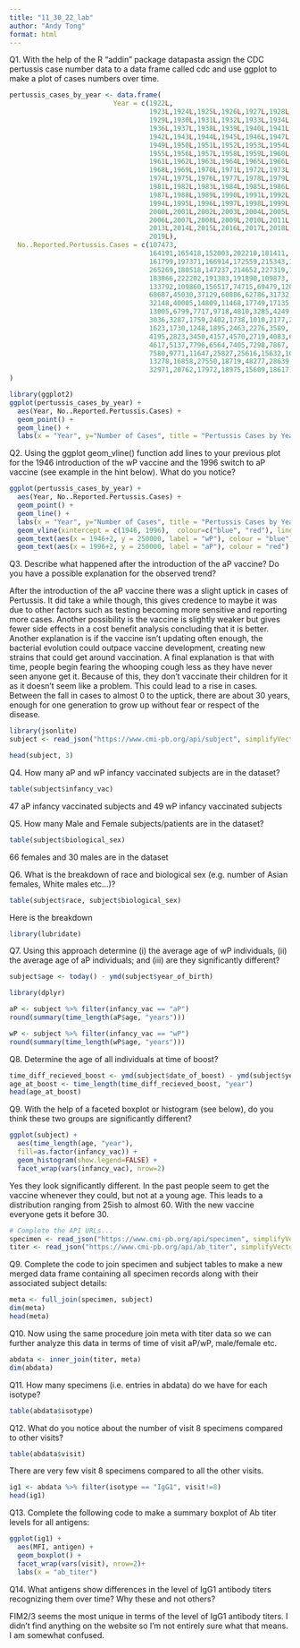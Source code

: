 ```yaml
---
title: "11_30_22_lab"
author: "Andy Tong"
format: html
---
```


Q1. With the help of the R “addin” package datapasta assign the CDC pertussis case number data to a data frame called cdc and use ggplot to make a plot of cases numbers over time.

```r
pertussis_cases_by_year <- data.frame(
                          Year = c(1922L,
                                   1923L,1924L,1925L,1926L,1927L,1928L,
                                   1929L,1930L,1931L,1932L,1933L,1934L,1935L,
                                   1936L,1937L,1938L,1939L,1940L,1941L,
                                   1942L,1943L,1944L,1945L,1946L,1947L,1948L,
                                   1949L,1950L,1951L,1952L,1953L,1954L,
                                   1955L,1956L,1957L,1958L,1959L,1960L,
                                   1961L,1962L,1963L,1964L,1965L,1966L,1967L,
                                   1968L,1969L,1970L,1971L,1972L,1973L,
                                   1974L,1975L,1976L,1977L,1978L,1979L,1980L,
                                   1981L,1982L,1983L,1984L,1985L,1986L,
                                   1987L,1988L,1989L,1990L,1991L,1992L,1993L,
                                   1994L,1995L,1996L,1997L,1998L,1999L,
                                   2000L,2001L,2002L,2003L,2004L,2005L,
                                   2006L,2007L,2008L,2009L,2010L,2011L,2012L,
                                   2013L,2014L,2015L,2016L,2017L,2018L,
                                   2019L),
  No..Reported.Pertussis.Cases = c(107473,
                                   164191,165418,152003,202210,181411,
                                   161799,197371,166914,172559,215343,179135,
                                   265269,180518,147237,214652,227319,103188,
                                   183866,222202,191383,191890,109873,
                                   133792,109860,156517,74715,69479,120718,
                                   68687,45030,37129,60886,62786,31732,28295,
                                   32148,40005,14809,11468,17749,17135,
                                   13005,6799,7717,9718,4810,3285,4249,
                                   3036,3287,1759,2402,1738,1010,2177,2063,
                                   1623,1730,1248,1895,2463,2276,3589,
                                   4195,2823,3450,4157,4570,2719,4083,6586,
                                   4617,5137,7796,6564,7405,7298,7867,
                                   7580,9771,11647,25827,25616,15632,10454,
                                   13278,16858,27550,18719,48277,28639,
                                   32971,20762,17972,18975,15609,18617)
)

```
```r
library(ggplot2)
ggplot(pertussis_cases_by_year) +
  aes(Year, No..Reported.Pertussis.Cases) +
  geom_point() +
  geom_line() +
  labs(x = "Year", y="Number of Cases", title = "Pertussis Cases by Year (1922 - 2019)")
```
Q2. Using the ggplot geom_vline() function add lines to your previous plot for the 1946 introduction of the wP vaccine and the 1996 switch to aP vaccine (see example in the hint below). What do you notice?

```r
ggplot(pertussis_cases_by_year) +
  aes(Year, No..Reported.Pertussis.Cases) +
  geom_point() +
  geom_line() +
  labs(x = "Year", y="Number of Cases", title = "Pertussis Cases by Year (1922 - 2019)") +
  geom_vline(xintercept = c(1946, 1996),  colour=c("blue", "red"), linetype = "longdash")+
  geom_text(aes(x = 1946+2, y = 250000, label = "wP"), colour = "blue")+
  geom_text(aes(x = 1996+2, y = 250000, label = "aP"), colour = "red")

```
Q3. Describe what happened after the introduction of the aP vaccine? Do you have a possible explanation for the observed trend?

After the introduction of the aP vaccine there was a slight uptick in cases of Pertussis. It did take a while though, this gives credence to maybe it was due to other factors such as testing becoming more sensitive and reporting more cases. Another possibility is the vaccine is slightly weaker but gives fewer side effects in a cost benefit analysis concluding that it is better. Another explanation is if the vaccine isn't updating often enough, the bacterial evolution could outpace vaccine development, creating new strains that could get around vaccination. A final explanation is that with time, people begin fearing the whooping cough less as they have never seen anyone get it. Because of this, they don't vaccinate their children for it as it doesn't seem like a problem. This could lead to a rise in cases. Between the fall in cases to almost 0 to the uptick, there are about 30 years, enough for one generation to grow up without fear or respect of the disease.

```r
library(jsonlite)
subject <- read_json("https://www.cmi-pb.org/api/subject", simplifyVector = TRUE) 
```
```r
head(subject, 3)
```
Q4. How many aP and wP infancy vaccinated subjects are in the dataset?
```r
table(subject$infancy_vac)
```
47 aP infancy vaccinated subjects and 49 wP infancy vaccinated subjects

Q5. How many Male and Female subjects/patients are in the dataset?
```r
table(subject$biological_sex)
```
66 females and 30 males are in the dataset

Q6. What is the breakdown of race and biological sex (e.g. number of Asian females, White males etc…)?
```r
table(subject$race, subject$biological_sex)
```
Here is the breakdown

```r
library(lubridate)
```
Q7. Using this approach determine (i) the average age of wP individuals, (ii) the average age of aP individuals; and (iii) are they significantly different?
```r
subject$age <- today() - ymd(subject$year_of_birth)
```
```r
library(dplyr)

aP <- subject %>% filter(infancy_vac == "aP")
round(summary(time_length(aP$age, "years")))
```
```r
wP <- subject %>% filter(infancy_vac == "wP")
round(summary(time_length(wP$age, "years")))
```
Q8. Determine the age of all individuals at time of boost?
```r
time_diff_recieved_boost <- ymd(subject$date_of_boost) - ymd(subject$year_of_birth)
age_at_boost <- time_length(time_diff_recieved_boost, "year")
head(age_at_boost)
```
Q9. With the help of a faceted boxplot or histogram (see below), do you think these two groups are significantly different?
```r
ggplot(subject) +
  aes(time_length(age, "year"),
  fill=as.factor(infancy_vac)) +
  geom_histogram(show.legend=FALSE) +
  facet_wrap(vars(infancy_vac), nrow=2) 
```
Yes they look significantly different. In the past people seem to get the vaccine whenever they could, but not at a young age. This leads to a distribution ranging from 25ish to almost 60. With the new vaccine everyone gets it before 30. 
```r
# Complete the API URLs...
specimen <- read_json("https://www.cmi-pb.org/api/specimen", simplifyVector = TRUE) 
titer <- read_json("https://www.cmi-pb.org/api/ab_titer", simplifyVector = TRUE) 
```
Q9. Complete the code to join specimen and subject tables to make a new merged data frame containing all specimen records along with their associated subject details:

```r
meta <- full_join(specimen, subject)
dim(meta)
head(meta)
```
Q10. Now using the same procedure join meta with titer data so we can further analyze this data in terms of time of visit aP/wP, male/female etc.

```r
abdata <- inner_join(titer, meta)
dim(abdata)
```
Q11. How many specimens (i.e. entries in abdata) do we have for each isotype?

```r
table(abdata$isotype)
```
Q12. What do you notice about the number of visit 8 specimens compared to other visits?
```r
table(abdata$visit)
```
There are very few visit 8 specimens compared to all the other visits.


```r
ig1 <- abdata %>% filter(isotype == "IgG1", visit!=8)
head(ig1)
```
Q13. Complete the following code to make a summary boxplot of Ab titer levels for all antigens:
```r
ggplot(ig1) +
  aes(MFI, antigen) +
  geom_boxplot() + 
  facet_wrap(vars(visit), nrow=2)+
  labs(x = "ab_titer") 
```
Q14. What antigens show differences in the level of IgG1 antibody titers recognizing them over time? Why these and not others?

FIM2/3 seems the most unique in terms of the level of IgG1 antibody titers. I didn't find anything on the website so I'm not entirely sure what that means. I am somewhat confused. 





